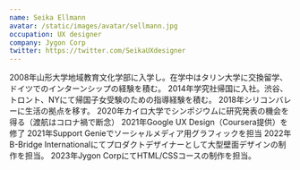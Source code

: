 ```yaml
---
name: Seika Ellmann
avatar: /static/images/avatar/sellmann.jpg
occupation: UX designer
company: Jygon Corp
twitter: https://twitter.com/SeikaUXdesigner
---
```


2008年山形大学地域教育文化学部に入学し。在学中はタリン大学に交換留学、ドイツでのインターンシップの経験を積む。
2014年学究社帰国に入社。渋谷、トロント、NYにて帰国子女受験のための指導経験を積む。
2018年シリコンバレーに生活の拠点を移す。
2020年カイロ大学でシンポジウムに研究発表の機会を得る（渡航はコロナ禍で断念）
2021年Google UX Design（Coursera提供）を修了
2021年Support Genieでソーシャルメディア用グラフィックを担当
2022年B-Bridge Internationalにてプロダクトデザイナーとして大型壁面デザインの制作を担当。
2023年Jygon CorpにてHTML/CSSコースの制作を担当。
